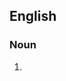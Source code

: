 ==English==

===Noun===
{{en-noun|pl=abomasi|pl2=abomasuses}}

# {{alternative spelling of|abomasum}}